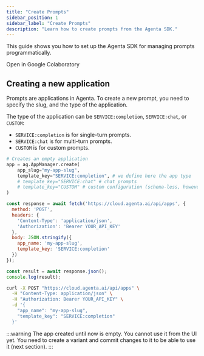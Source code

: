 ```yaml
---
title: "Create Prompts"
sidebar_position: 1
sidebar_label: "Create Prompts"
description: "Learn how to create prompts from the Agenta SDK."
---
```



This guide shows you how to set up the Agenta SDK for managing prompts programmatically.

<GoogleColabButton notebookPath="examples/jupyter/prompt-management/how-to-prompt-management.ipynb">
  Open in Google Colaboratory
</GoogleColabButton>


## Creating a new application

Prompts are applications in Agenta. To create a new prompt, you need to specify the slug, and the type of the application. 

The type of the application can be `SERVICE:completion`, `SERVICE:chat`, or `CUSTOM`:

- `SERVICE:completion` is for single-turn prompts.
- `SERVICE:chat` is for multi-turn prompts.
- `CUSTOM` is for custom prompts.

<Tabs>
  <TabItem value="Python SDK">

```python
# Creates an empty application
app = ag.AppManager.create(
    app_slug="my-app-slug",
    template_key="SERVICE:completion", # we define here the app type
    # template_key="SERVICE:chat" # chat prompts
    # template_key="CUSTOM" # custom configuration (schema-less, however unless you provide a URI, you can only use the registry but not the playground)
)
```

  </TabItem>
  <TabItem value="JavaScript" label="JS/TS">

```javascript
const response = await fetch('https://cloud.agenta.ai/api/apps', {
  method: 'POST',
  headers: {
    'Content-Type': 'application/json',
    'Authorization': 'Bearer YOUR_API_KEY'
  },
  body: JSON.stringify({
    app_name: 'my-app-slug',
    template_key: 'SERVICE:completion'
  })
});

const result = await response.json();
console.log(result);
```

</TabItem>
  <TabItem value="API">

```bash
curl -X POST "https://cloud.agenta.ai/api/apps" \
  -H "Content-Type: application/json" \
  -H "Authorization: Bearer YOUR_API_KEY" \
  -d '{
    "app_name": "my-app-slug",
    "template_key": "SERVICE:completion"
  }'
```
  
  </TabItem>
</Tabs>


:::warning
The app created until now is empty. You cannot use it from the UI yet. You need to create a variant and commit changes to it to be able to use it (next section).
:::